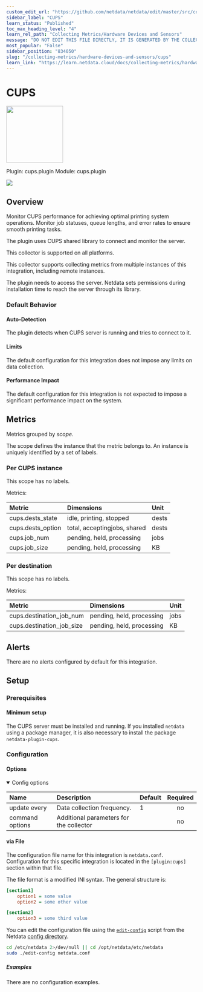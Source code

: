 ```yaml
---
custom_edit_url: "https://github.com/netdata/netdata/edit/master/src/collectors/cups.plugin/metadata.yaml"
sidebar_label: "CUPS"
learn_status: "Published"
toc_max_heading_level: "4"
learn_rel_path: "Collecting Metrics/Hardware Devices and Sensors"
message: "DO NOT EDIT THIS FILE DIRECTLY, IT IS GENERATED BY THE COLLECTOR'S metadata.yaml FILE"
most_popular: "False"
sidebar_position: "834050"
slug: "/collecting-metrics/hardware-devices-and-sensors/cups"
learn_link: "https://learn.netdata.cloud/docs/collecting-metrics/hardware-devices-and-sensors/cups"
---
```



# CUPS


<img src="https://netdata.cloud/img/cups.png" width="150"/>


Plugin: cups.plugin
Module: cups.plugin

<img src="https://img.shields.io/badge/maintained%20by-Netdata-%2300ab44" />

## Overview

Monitor CUPS performance for achieving optimal printing system operations. Monitor job statuses, queue lengths, and error rates to ensure smooth printing tasks.

The plugin uses CUPS shared library to connect and monitor the server.

This collector is supported on all platforms.

This collector supports collecting metrics from multiple instances of this integration, including remote instances.

The plugin needs to access the server. Netdata sets permissions during installation time to reach the server through its library.

### Default Behavior

#### Auto-Detection

The plugin detects when CUPS server is running and tries to connect to it.

#### Limits

The default configuration for this integration does not impose any limits on data collection.

#### Performance Impact

The default configuration for this integration is not expected to impose a significant performance impact on the system.


## Metrics

Metrics grouped by *scope*.

The scope defines the instance that the metric belongs to. An instance is uniquely identified by a set of labels.



### Per CUPS instance



This scope has no labels.

Metrics:

| Metric | Dimensions | Unit |
|:------|:----------|:----|
| cups.dests_state | idle, printing, stopped | dests |
| cups.dests_option | total, acceptingjobs, shared | dests |
| cups.job_num | pending, held, processing | jobs |
| cups.job_size | pending, held, processing | KB |

### Per destination



This scope has no labels.

Metrics:

| Metric | Dimensions | Unit |
|:------|:----------|:----|
| cups.destination_job_num | pending, held, processing | jobs |
| cups.destination_job_size | pending, held, processing | KB |



## Alerts

There are no alerts configured by default for this integration.


## Setup


### Prerequisites

#### Minimum setup

The CUPS server must be installed and running. If you installed `netdata` using a package manager, it is also necessary to install the package `netdata-plugin-cups`.


### Configuration

#### Options



<details open>
<summary>Config options</summary>

| Name | Description | Default | Required |
|:----|:-----------|:-------|:--------:|
| update every | Data collection frequency. | 1 | no |
| command options | Additional parameters for the collector |  | no |

</details>



#### via File

The configuration file name for this integration is `netdata.conf`.
Configuration for this specific integration is located in the `[plugin:cups]` section within that file.

The file format is a modified INI syntax. The general structure is:

```ini
[section1]
    option1 = some value
    option2 = some other value

[section2]
    option3 = some third value
```
You can edit the configuration file using the [`edit-config`](/docs/netdata-agent/configuration#edit-a-configuration-file-using-edit-config) script from the
Netdata [config directory](/docs/netdata-agent/configuration#the-netdata-config-directory).

```bash
cd /etc/netdata 2>/dev/null || cd /opt/netdata/etc/netdata
sudo ./edit-config netdata.conf
```

##### Examples
There are no configuration examples.


